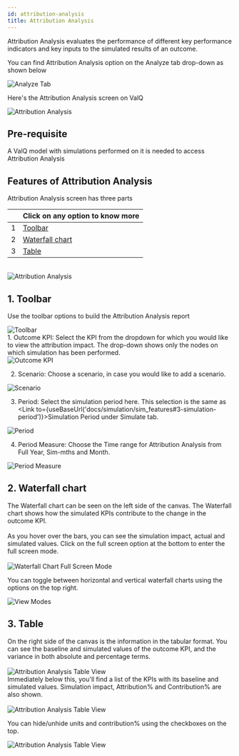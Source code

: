 ```yaml
---
id: attribution-analysis
title: Attribution Analysis
---
```


<div style={{textAlign: 'justify'}}>
Attribution Analysis evaluates the performance of different key performance indicators and key inputs to the simulated results of an outcome.
</div>

You can find Attribution Analysis option on the Analyze tab drop-down as shown below 

<div style={{textAlign: 'center'}}>
  <Zoom>
<img alt="Analyze Tab" src={useBaseUrl('/doc-images/analyze/analyze1.3.png')} />
  </Zoom>
</ div> <br />

Here's the Attribution Analysis screen on ValQ 

<div style={{textAlign: 'center'}}>
  <Zoom>
<img alt="Attribution Analysis" src={useBaseUrl('/doc-images/analyze/AAA-2.png')} />
  </Zoom>
</ div>

## Pre-requisite

A ValQ model with simulations performed on it is needed to access Attribution Analysis

## Features of Attribution Analysis

Attribution Analysis screen has three parts

<div style={{textAlign: 'justify'}} className="table-center">

|   | Click on any option to know more  |                                                                                                                                                                                                                                                                   
|---|---------------------|
| 1 | [Toolbar](#1-toolbar)  |
| 2 | [Waterfall chart](#2-waterfall-chart)     |
| 3 | [Table](#3-table)  |

</div> <br />

<div style={{textAlign: 'center'}}>
  <Zoom>
<img alt="Attribution Analysis" src={useBaseUrl('/doc-images/analyze/AAA-14.png')} />
  </Zoom>
</ div>

## 1. Toolbar

Use the toolbar options to build the Attribution Analysis report

<div style={{textAlign: 'center'}}>
  <Zoom>
<img alt="Toolbar" src={useBaseUrl('/doc-images/analyze/AAA-9.png')} />
  </Zoom>
</ div> <br />

<div style={{textAlign: 'justify'}}>
1. Outcome KPI: Select the KPI from the dropdown for which you would like to view the attribution impact. 
The drop-down shows only the nodes on which simulation has been performed.
</ div> <br />

<div style={{textAlign: 'center'}}>
  <Zoom>
<img alt="Outcome KPI" src={useBaseUrl('/doc-images/analyze/AAA-10.png')} />
  </Zoom>
</ div> <br />

2. Scenario: Choose a scenario, in case you would like to add a scenario.

<div style={{textAlign: 'center'}}>
  <Zoom>
<img alt="Scenario" src={useBaseUrl('/doc-images/analyze/AAA-11.png')} />
  </Zoom>
</ div> <br />

3. Period: Select the simulation period here. This selection is the same as <Link to={useBaseUrl('docs/simulation/sim_features#3-simulation-period')}>Simulation Period</Link> under Simulate tab.

<div style={{textAlign: 'center'}}>
  <Zoom>
<img alt="Period" src={useBaseUrl('/doc-images/analyze/AAA-12.png')} />
  </Zoom>
</ div> <br />

4. Period Measure: Choose the Time range for Attribution Analysis from Full Year, Sim-mths and Month.

<div style={{textAlign: 'center'}}>
  <Zoom>
<img alt="Period Measure" src={useBaseUrl('/doc-images/analyze/AAA-13.png')} />
  </Zoom>
</ div>

## 2. Waterfall chart

<div style={{textAlign: 'justify'}}>
The Waterfall chart can be seen on the left side of the canvas.
The Waterfall chart shows how the simulated KPIs contribute to the change in the outcome KPI.
</div> <br />

<div style={{textAlign: 'justify'}}>
As you hover over the bars, you can see the simulation impact, actual and simulated values.
Click on the full screen option at the bottom to enter the full screen mode.
</div> <br />

<div style={{textAlign: 'center'}}>
  <Zoom>
<img alt="Waterfall Chart Full Screen Mode" src={useBaseUrl('/doc-images/analyze/AAA-4.png')} />
  </Zoom>
</ div> <br />

You can toggle between horizontal and vertical waterfall charts using the options on the top right.

<div style={{textAlign: 'center'}}>
  <Zoom>
<img alt="View Modes" src={useBaseUrl('/doc-images/analyze/AAA-5.png')} />
  </Zoom>
</ div>

## 3. Table

<div style={{textAlign: 'justify'}}>
On the right side of the canvas is the information in the tabular format. 
You can see the baseline and simulated values of the outcome KPI, and the variance in both absolute and 
percentage terms.
</div> <br />

<div style={{textAlign: 'center'}}>
  <Zoom>
<img alt="Attribution Analysis Table View" src={useBaseUrl('/doc-images/analyze/AAA-6.png')}  />
  </Zoom>
</ div> <br />

<div style={{textAlign: 'justify'}}>
Immediately below this, you'll find a list of the KPIs with its baseline and simulated values. 
Simulation impact, Attribution% and Contribution% are also shown.
</div> <br />

<div style={{textAlign: 'center'}}>
  <Zoom>
<img alt="Attribution Analysis Table View" src={useBaseUrl('/doc-images/analyze/AAA-7.png')} />
  </Zoom>
</ div> <br />

You can hide/unhide units and contribution% using the checkboxes on the top.

<div style={{textAlign: 'center'}}>
  <Zoom>
<img alt="Attribution Analysis Table View" src={useBaseUrl('/doc-images/analyze/AAA-8.png')} />
  </Zoom>
</ div> <br />

